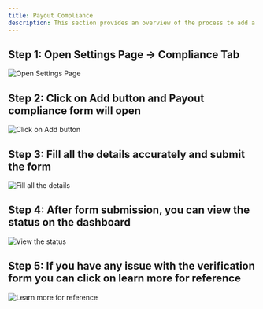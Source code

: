 ```yaml
---
title: Payout Compliance
description: This section provides an overview of the process to add a bank account to your Dodo Payments account.
---
```


## Step 1: Open Settings Page → Compliance Tab 

<Frame>
    <img src="/images/guides/compliance/Compliance - 1.webp" alt="Open Settings Page"/>
</Frame>

## Step 2: Click on Add button and Payout compliance form will open 

<Frame>
    <img src="/images/guides/compliance/Compliance - 2.webp" alt="Click on Add button"/>
</Frame>

## Step 3: Fill all the details accurately and submit the form 

<Frame>
    <img src="/images/guides/compliance/Compliance - 3.webp" alt="Fill all the details"/>
</Frame>

## Step 4: After form submission, you can view the status on the dashboard

<Frame>
    <img src="/images/guides/compliance/Compliance - 4.webp" alt="View the status"/>
</Frame>

## Step 5: If you have any issue with the verification form you can click on learn more for reference

<Frame>
    <img src="/images/guides/compliance/Compliance - 5.webp" alt="Learn more for reference"/>
</Frame>